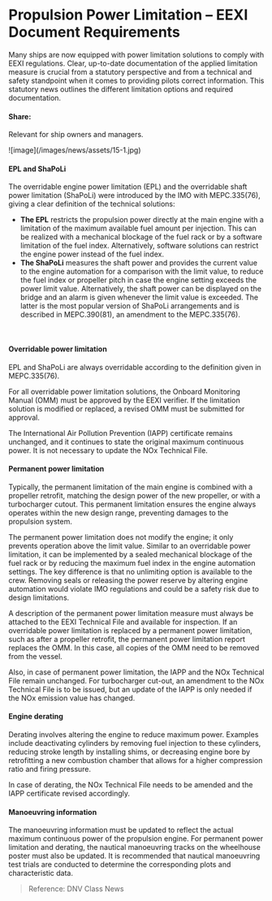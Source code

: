 # Propulsion Power Limitation – EEXI Document Requirements

<div data-type='wrapper'>
Many ships are now equipped with power limitation solutions to comply with EEXI regulations. Clear, up-to-date documentation of the applied limitation measure is crucial from a statutory perspective and from a technical and safety standpoint when it comes to providing pilots correct information. This statutory news outlines the different limitation options and required documentation.

#### **Share:**

Relevant for ship owners and managers.

<div image-type='s'>
![image](/images/news/assets/15-1.jpg)
</div>

#### **EPL and ShaPoLi**

The overridable engine power limitation (EPL) and the overridable shaft power limitation (ShaPoLi) were introduced by the IMO with MEPC.335(76), giving a clear definition of the technical solutions:
 - **The EPL** restricts the propulsion power directly at the main engine with a limitation of the maximum available fuel amount per injection. This can be realized with a mechanical blockage of the fuel rack or by a software limitation of the fuel index. Alternatively, software solutions can restrict the engine power instead of the fuel index.
 - **The ShaPoLi** measures the shaft power and provides the current value to the engine automation for a comparison with the limit value, to reduce the fuel index or propeller pitch in case the engine setting exceeds the power limit value. Alternatively, the shaft power can be displayed on the bridge and an alarm is given whenever the limit value is exceeded. The latter is the most popular version of ShaPoLi arrangements and is described in MEPC.390(81), an amendment to the MEPC.335(76).
<br/>

#### **Overridable power limitation**

EPL and ShaPoLi are always overridable according to the definition given in MEPC.335(76).

For all overridable power limitation solutions, the Onboard Monitoring Manual (OMM) must be approved by the EEXI verifier. If the limitation solution is modified or replaced, a revised OMM must be submitted for approval.

The International Air Pollution Prevention (IAPP) certificate remains unchanged, and it continues to state the original maximum continuous power. It is not necessary to update the NOx Technical File.

#### **Permanent power limitation**

Typically, the permanent limitation of the main engine is combined with a propeller retrofit, matching the design power of the new propeller, or with a turbocharger cutout. This permanent limitation ensures the engine always operates within the new design range, preventing damages to the propulsion system.

The permanent power limitation does not modify the engine; it only prevents operation above the limit value. Similar to an overridable power limitation, it can be implemented by a sealed mechanical blockage of the fuel rack or by reducing the maximum fuel index in the engine automation settings. The key difference is that no unlimiting option is available to the crew. Removing seals or releasing the power reserve by altering engine automation would violate IMO regulations and could be a safety risk due to design limitations.

A description of the permanent power limitation measure must always be attached to the EEXI Technical File and available for inspection. If an overridable power limitation is replaced by a permanent power limitation, such as after a propeller retrofit, the permanent power limitation report replaces the OMM. In this case, all copies of the OMM need to be removed from the vessel.

Also, in case of permanent power limitation, the IAPP and the NOx Technical File remain unchanged. For turbocharger cut-out, an amendment to the NOx Technical File is to be issued, but an update of the IAPP is only needed if the NOx emission value has changed.

#### **Engine derating**

Derating involves altering the engine to reduce maximum power. Examples include deactivating cylinders by removing fuel injection to these cylinders, reducing stroke length by installing shims, or decreasing engine bore by retrofitting a new combustion chamber that allows for a higher compression ratio and firing pressure.

In case of derating, the NOx Technical File needs to be amended and the IAPP certificate revised accordingly.

#### **Manoeuvring information**

The manoeuvring information must be updated to reflect the actual maximum continuous power of the propulsion engine. For permanent power limitation and derating, the nautical manoeuvring tracks on the wheelhouse poster must also be updated. It is recommended that nautical manoeuvring test trials are conducted to determine the corresponding plots and characteristic data.

> Reference: DNV Class News
</div>